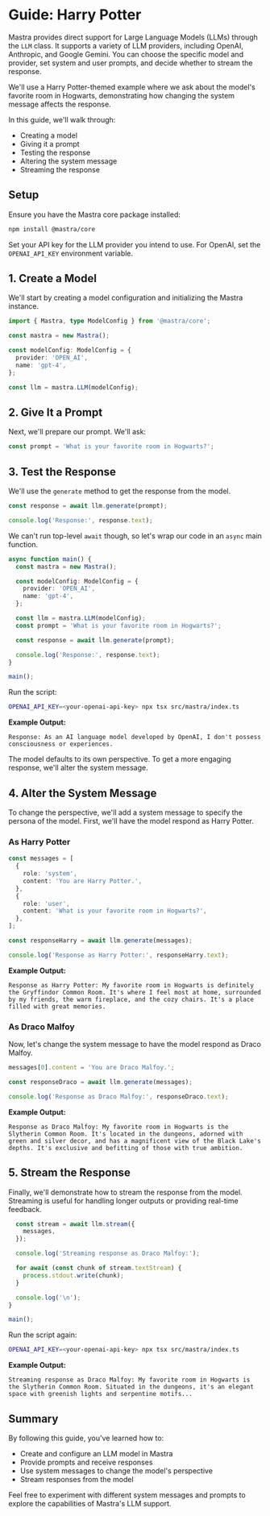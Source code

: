  # Guide: Harry Potter

Mastra provides direct support for Large Language Models (LLMs) through the `LLM` class. It supports a variety of LLM providers, including OpenAI, Anthropic, and Google Gemini. You can choose the specific model and provider, set system and user prompts, and decide whether to stream the response.

We'll use a Harry Potter-themed example where we ask about the model's favorite room in Hogwarts, demonstrating how changing the system message affects the response.

In this guide, we'll walk through:

- Creating a model
- Giving it a prompt
- Testing the response
- Altering the system message
- Streaming the response

## Setup

Ensure you have the Mastra core package installed:

```bash copy
npm install @mastra/core
```

Set your API key for the LLM provider you intend to use. For OpenAI, set the `OPENAI_API_KEY` environment variable.

## 1. Create a Model

We'll start by creating a model configuration and initializing the Mastra instance.

```typescript
import { Mastra, type ModelConfig } from '@mastra/core';

const mastra = new Mastra();

const modelConfig: ModelConfig = {
  provider: 'OPEN_AI',
  name: 'gpt-4',
};

const llm = mastra.LLM(modelConfig);
```

## 2. Give It a Prompt

Next, we'll prepare our prompt. We'll ask:

```typescript
const prompt = 'What is your favorite room in Hogwarts?';
```

## 3. Test the Response

We'll use the `generate` method to get the response from the model.

```typescript
const response = await llm.generate(prompt);

console.log('Response:', response.text);
```

We can't run top-level `await` though, so let's wrap our code in an `async` main function.

```typescript filename="src/mastra/index.ts"
async function main() {
  const mastra = new Mastra();

  const modelConfig: ModelConfig = {
    provider: 'OPEN_AI',
    name: 'gpt-4',
  };

  const llm = mastra.LLM(modelConfig);
  const prompt = 'What is your favorite room in Hogwarts?';

  const response = await llm.generate(prompt);

  console.log('Response:', response.text);
}

main();
```

Run the script:

```bash copy
OPENAI_API_KEY=<your-openai-api-key> npx tsx src/mastra/index.ts
```

**Example Output:**

```
Response: As an AI language model developed by OpenAI, I don't possess consciousness or experiences.
```

The model defaults to its own perspective. To get a more engaging response, we'll alter the system message.

## 4. Alter the System Message

To change the perspective, we'll add a system message to specify the persona of the model. First, we'll have the model respond as Harry Potter.

### As Harry Potter

```typescript
const messages = [
  {
    role: 'system',
    content: 'You are Harry Potter.',
  },
  {
    role: 'user',
    content: 'What is your favorite room in Hogwarts?',
  },
];

const responseHarry = await llm.generate(messages);

console.log('Response as Harry Potter:', responseHarry.text);
```

**Example Output:**

```
Response as Harry Potter: My favorite room in Hogwarts is definitely the Gryffindor Common Room. It's where I feel most at home, surrounded by my friends, the warm fireplace, and the cozy chairs. It's a place filled with great memories.
```

### As Draco Malfoy

Now, let's change the system message to have the model respond as Draco Malfoy.

```typescript
messages[0].content = 'You are Draco Malfoy.';

const responseDraco = await llm.generate(messages);

console.log('Response as Draco Malfoy:', responseDraco.text);
```

**Example Output:**

```
Response as Draco Malfoy: My favorite room in Hogwarts is the Slytherin Common Room. It's located in the dungeons, adorned with green and silver decor, and has a magnificent view of the Black Lake's depths. It's exclusive and befitting of those with true ambition.
```

## 5. Stream the Response

Finally, we'll demonstrate how to stream the response from the model. Streaming is useful for handling longer outputs or providing real-time feedback.

```typescript
  const stream = await llm.stream({
    messages,
  });

  console.log('Streaming response as Draco Malfoy:');

  for await (const chunk of stream.textStream) {
    process.stdout.write(chunk);
  }

  console.log('\n');
}

main();
```

Run the script again:

```bash copy
OPENAI_API_KEY=<your-openai-api-key> npx tsx src/mastra/index.ts
```

**Example Output:**

```
Streaming response as Draco Malfoy: My favorite room in Hogwarts is the Slytherin Common Room. Situated in the dungeons, it's an elegant space with greenish lights and serpentine motifs...
```

## Summary

By following this guide, you've learned how to:

- Create and configure an LLM model in Mastra
- Provide prompts and receive responses
- Use system messages to change the model's perspective
- Stream responses from the model

Feel free to experiment with different system messages and prompts to explore the capabilities of Mastra's LLM support.
